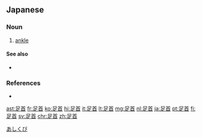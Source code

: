 ==Japanese==
{{ja-kanjitab|あし|くび|yomi=kun}}

===Noun===
{{ja-noun|あしくび}}

# {{lb|ja|anatomy}} [[ankle]]

====See also====
* {{ja-r|踝|くるぶし}}

===References===
* {{R:Shogakukan}}

[[Category:ja:Anatomy|あしくび]]

[[ast:足首]]
[[fr:足首]]
[[ko:足首]]
[[hi:足首]]
[[it:足首]]
[[lt:足首]]
[[mg:足首]]
[[nl:足首]]
[[ja:足首]]
[[pt:足首]]
[[fi:足首]]
[[sv:足首]]
[[chr:足首]]
[[zh:足首]]